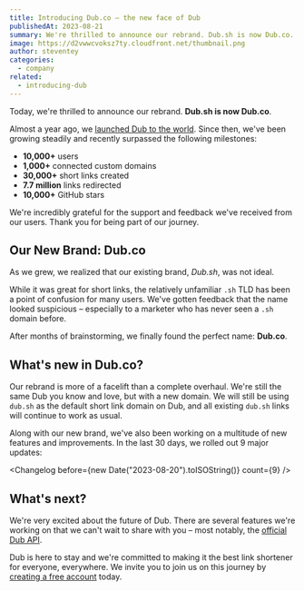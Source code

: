 ```yaml
---
title: Introducing Dub.co – the new face of Dub
publishedAt: 2023-08-21
summary: We're thrilled to announce our rebrand. Dub.sh is now Dub.co.
image: https://d2vwwcvoksz7ty.cloudfront.net/thumbnail.png
author: steventey
categories:
  - company
related:
  - introducing-dub
---
```


Today, we're thrilled to announce our rebrand. **Dub.sh is now Dub.co**.

Almost a year ago, we [launched Dub to the world](https://twitter.com/steventey/status/1572958186667233282). Since then, we've been growing steadily and recently surpassed the following milestones:

- **10,000+** users
- **1,000+** connected custom domains
- **30,000+** short links created
- **7.7 million** links redirected
- **10,000+** GitHub stars

We're incredibly grateful for the support and feedback we've received from our users. Thank you for being part of our journey.

## Our New Brand: Dub.co

As we grew, we realized that our existing brand, _Dub.sh_, was not ideal.

While it was great for short links, the relatively unfamiliar `.sh` TLD has been a point of confusion for many users. We've gotten feedback that the name looked suspicious – especially to a marketer who has never seen a `.sh` domain before.

After months of brainstorming, we finally found the perfect name: **Dub.co**.

## What's new in Dub.co?

Our rebrand is more of a facelift than a complete overhaul. We're still the same Dub you know and love, but with a new domain. We will still be using `dub.sh` as the default short link domain on Dub, and all existing `dub.sh` links will continue to work as usual.

Along with our new brand, we've also been working on a multitude of new features and improvements. In the last 30 days, we rolled out 9 major updates:

<Changelog before={new Date("2023-08-20").toISOString()} count={9} />

## What's next?

We're very excited about the future of Dub. There are several features we're working on that we can't wait to share with you – most notably, the [official Dub API](/help/article/dub-api).

Dub is here to stay and we're committed to making it the best link shortener for everyone, everywhere. We invite you to join us on this journey by [creating a free account](https://app.dub.co/register) today.
